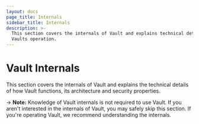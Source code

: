 ```yaml
---
layout: docs
page_title: Internals
sidebar_title: Internals
description: >-
  This section covers the internals of Vault and explains technical details of
  Vaults operation.
---
```


# Vault Internals

This section covers the internals of Vault and explains the technical
details of how Vault functions, its architecture and security properties.

-> **Note:** Knowledge of Vault internals is not
required to use Vault. If you aren't interested in the internals
of Vault, you may safely skip this section. If you're operating Vault,
we recommend understanding the internals.
